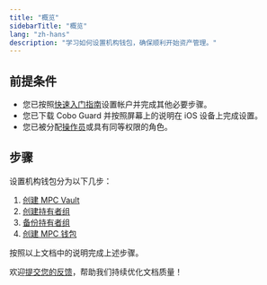 ```yaml
---
title: "概览"
sidebarTitle: "概览"
lang: "zh-hans"
description: "学习如何设置机构钱包，确保顺利开始资产管理。"
---
```


## 前提条件

- 您已按照[快速入门指南](/cn/portal/quick-start-guide)设置帐户并完成其他必要步骤。 
- 您已下载 Cobo Guard 并按照屏幕上的说明在 iOS 设备上完成设置。
- 您已被分配[操作员](/cn/portal/organization/roles-and-permissions)或具有同等权限的角色。

## 步骤

设置机构钱包分为以下几步：
1. [创建 MPC Vault](/cn/portal/mpc-wallets/ocw/create-mpc-vault)
2. [创建持有者组](/cn/portal/mpc-wallets/ocw/holder-group-overview)
3. [备份持有者组](/cn/portal/mpc-wallets/ocw/back-up-key-share-groups)
4. [创建 MPC 钱包](/cn/portal/mpc-wallets/ocw/create-mpc-wallet)

按照以上文档中的说明完成上述步骤。

<Tip>欢迎[提交您的反馈](https://forms.zohopublic.com/cobo/form/DocumentFeedbackForm/formperma/QvLOhxJv1_JMsJ-1dleZ8Itb_7rzN-LtgvsDdxosoVI?referrername=manuals)，帮助我们持续优化文档质量！</Tip>